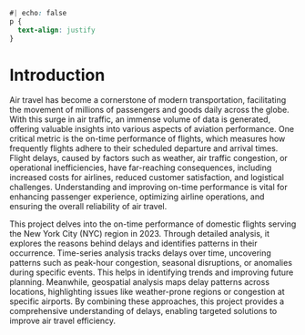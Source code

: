 
```css
#| echo: false
p {
  text-align: justify
}
```

# Introduction

Air travel has become a cornerstone of modern transportation, facilitating the movement of millions of passengers and goods daily across the globe. With this surge in air traffic, an immense volume of data is generated, offering valuable insights into various aspects of aviation performance. One critical metric is the on-time performance of flights, which measures how frequently flights adhere to their scheduled departure and arrival times. Flight delays, caused by factors such as weather, air traffic congestion, or operational inefficiencies, have far-reaching consequences, including increased costs for airlines, reduced customer satisfaction, and logistical challenges. Understanding and improving on-time performance is vital for enhancing passenger experience, optimizing airline operations, and ensuring the overall reliability of air travel.

This project delves into the on-time performance of domestic flights serving the New York City (NYC) region in 2023. Through detailed analysis, it explores the reasons behind delays and identifies patterns in their occurrence. Time-series analysis tracks delays over time, uncovering patterns such as peak-hour congestion, seasonal disruptions, or anomalies during specific events. This helps in identifying trends and improving future planning. Meanwhile, geospatial analysis maps delay patterns across locations, highlighting issues like weather-prone regions or congestion at specific airports. By combining these approaches, this project provides a comprehensive understanding of delays, enabling targeted solutions to improve air travel efficiency.
